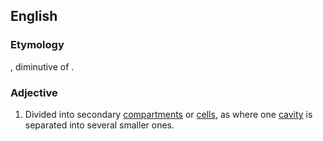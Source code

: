==English==

===Etymology===
{{etyl|la|en}} {{term|locellus||compartment|lang=la}}, diminutive of {{term|locus||place|lang=la}}.

===Adjective===
{{en-adj|-}}

# {{context|botany}} Divided into secondary [[compartment]]s or [[cell]]s, as where one [[cavity]] is separated into several smaller ones.